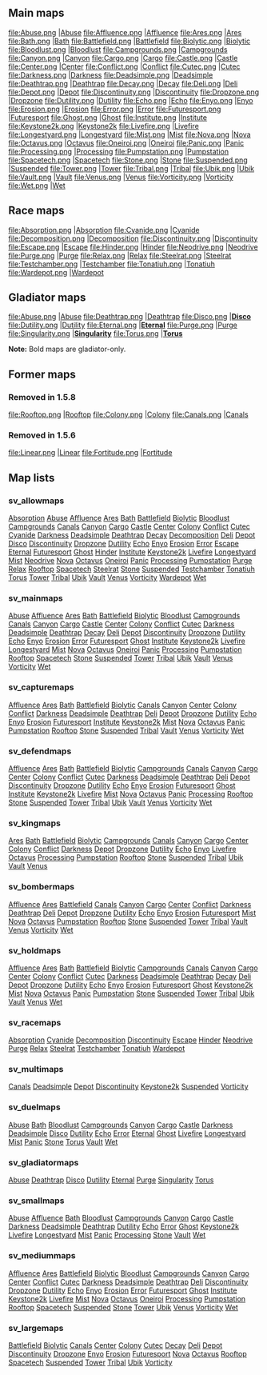 
==Main maps==

<gallery>
file:Abuse.png |[[Map_Abuse|Abuse]]
file:Affluence.png |[[Map_Affluence|Affluence]]
file:Ares.png |[[Map_Ares|Ares]]
file:Bath.png |[[Map_Bath|Bath]]
file:Battlefield.png |[[Map_Battlefield|Battlefield]]
file:Biolytic.png |[[Map_Biolytic|Biolytic]]
file:Bloodlust.png |[[Map_Bloodlust|Bloodlust]]
file:Campgrounds.png |[[Map_Campgrounds|Campgrounds]]
file:Canyon.png |[[Map_Canyon|Canyon]]
file:Cargo.png |[[Map_Cargo|Cargo]]
file:Castle.png |[[Map_Castle|Castle]]
file:Center.png |[[Map_Center|Center]]
file:Conflict.png |[[Map_Conflict|Conflict]]
file:Cutec.png |[[Map_Cutec|Cutec]]
file:Darkness.png |[[Map_Darkness|Darkness]]
file:Deadsimple.png |[[Map_Deadsimple|Deadsimple]]
file:Deathtrap.png |[[Map_Deathtrap|Deathtrap]]
file:Decay.png |[[Map_Decay|Decay]]
file:Deli.png |[[Map_Deli|Deli]]
file:Depot.png |[[Map_Depot|Depot]]
file:Discontinuity.png |[[Map_Discontinuity|Discontinuity]]
file:Dropzone.png |[[Map_Dropzone|Dropzone]]
file:Dutility.png |[[Map_Dutility|Dutility]]
file:Echo.png |[[Map_Echo|Echo]]
file:Enyo.png |[[Map_Enyo|Enyo]]
file:Erosion.png |[[Map_Erosion|Erosion]]
file:Error.png |[[Map_Error|Error]]
file:Futuresport.png |[[Map_Futuresport|Futuresport]]
file:Ghost.png |[[Map_Ghost|Ghost]]
file:Institute.png |[[Map_Institute|Institute]]
file:Keystone2k.png |[[Map_Keystone2k|Keystone2k]]
file:Livefire.png |[[Map_Livefire|Livefire]]
file:Longestyard.png |[[Map_Longestyard|Longestyard]]
file:Mist.png |[[Map_Mist|Mist]]
file:Nova.png |[[Map_Nova|Nova]]
file:Octavus.png |[[Map_Octavus|Octavus]]
file:Oneiroi.png |[[Map_Oneiroi|Oneiroi]]
file:Panic.png |[[Map_Panic|Panic]]
file:Processing.png |[[Map_Processing|Processing]]
file:Pumpstation.png |[[Map_Pumpstation|Pumpstation]]
file:Spacetech.png |[[Map_Spacetech|Spacetech]]
file:Stone.png |[[Map_Stone|Stone]]
file:Suspended.png |[[Map_Suspended|Suspended]]
file:Tower.png |[[Map_Tower|Tower]]
file:Tribal.png |[[Map_Tribal|Tribal]]
file:Ubik.png |[[Map_Ubik|Ubik]]
file:Vault.png |[[Map_Vault|Vault]]
file:Venus.png |[[Map_Venus|Venus]]
file:Vorticity.png |[[Map_Vorticity|Vorticity]]
file:Wet.png |[[Map_Wet|Wet]]
 </gallery>

==Race maps==
<gallery>
file:Absorption.png |[[Map_Absorption|Absorption]]
file:Cyanide.png |[[Map_Cyanide|Cyanide]]
file:Decomposition.png |[[Map_Decomposition|Decomposition]]
file:Discontinuity.png |[[Map_Discontinuity|Discontinuity]]
file:Escape.png |[[Map_Escape|Escape]]
file:Hinder.png |[[Map_Hinder|Hinder]]
file:Neodrive.png |[[Map_Neodrive|Neodrive]]
file:Purge.png |[[Map_Purge|Purge]]
file:Relax.png |[[Map_Relax|Relax]]
file:Steelrat.png |[[Map_Steelrat|Steelrat]]
file:Testchamber.png |[[Map_Testchamber|Testchamber]]
file:Tonatiuh.png |[[Map_Tonatiuh|Tonatiuh]]
file:Wardepot.png |[[Map_Wardepot|Wardepot]]
 </gallery>

==Gladiator maps==
<gallery>
file:Abuse.png |[[Map_Abuse|Abuse]]
file:Deathtrap.png |[[Map_Deathtrap|Deathtrap]]
file:Disco.png |[[Map_Disco|'''Disco''']]
file:Dutility.png |[[Map_Dutility|Dutility]]
file:Eternal.png |[[Map_Eternal|'''Eternal''']]
file:Purge.png |[[Map_Purge|Purge]]
file:Singularity.png |[[Map_Singularity|'''Singularity''']]
file:Torus.png |[[Map_Torus|'''Torus''']]
 </gallery>
'''Note:''' Bold maps are gladiator-only.

==Former maps==
===Removed in 1.5.8===
<gallery>
file:Rooftop.png |[[Map_Rooftop|Rooftop]]
file:Colony.png |[[Map_Colony|Colony]]
file:Canals.png |[[Map_Canals|Canals]]
</gallery>
===Removed in 1.5.6===
<gallery>
file:Linear.png |[[Map_Linear|Linear]]
file:Fortitude.png |[[Map_Fortitude|Fortitude]]
</gallery>

==Map lists==


===sv_allowmaps===
[[Map_Absorption|Absorption]] [[Map_Abuse|Abuse]] [[Map_Affluence|Affluence]] [[Map_Ares|Ares]] [[Map_Bath|Bath]] [[Map_Battlefield|Battlefield]] [[Map_Biolytic|Biolytic]] [[Map_Bloodlust|Bloodlust]] [[Map_Campgrounds|Campgrounds]] [[Map_Canals|Canals]] [[Map_Canyon|Canyon]] [[Map_Cargo|Cargo]] [[Map_Castle|Castle]] [[Map_Center|Center]] [[Map_Colony|Colony]] [[Map_Conflict|Conflict]] [[Map_Cutec|Cutec]] [[Map_Cyanide|Cyanide]] [[Map_Darkness|Darkness]] [[Map_Deadsimple|Deadsimple]] [[Map_Deathtrap|Deathtrap]] [[Map_Decay|Decay]] [[Map_Decomposition|Decomposition]] [[Map_Deli|Deli]] [[Map_Depot|Depot]] [[Map_Disco|Disco]] [[Map_Discontinuity|Discontinuity]] [[Map_Dropzone|Dropzone]] [[Map_Dutility|Dutility]] [[Map_Echo|Echo]] [[Map_Enyo|Enyo]] [[Map_Erosion|Erosion]] [[Map_Error|Error]] [[Map_Escape|Escape]] [[Map_Eternal|Eternal]] [[Map_Futuresport|Futuresport]] [[Map_Ghost|Ghost]] [[Map_Hinder|Hinder]] [[Map_Institute|Institute]] [[Map_Keystone2k|Keystone2k]] [[Map_Livefire|Livefire]] [[Map_Longestyard|Longestyard]] [[Map_Mist|Mist]] [[Map_Neodrive|Neodrive]] [[Map_Nova|Nova]] [[Map_Octavus|Octavus]] [[Map_Oneiroi|Oneiroi]] [[Map_Panic|Panic]] [[Map_Processing|Processing]] [[Map_Pumpstation|Pumpstation]] [[Map_Purge|Purge]] [[Map_Relax|Relax]] [[Map_Rooftop|Rooftop]] [[Map_Spacetech|Spacetech]] [[Map_Steelrat|Steelrat]] [[Map_Stone|Stone]] [[Map_Suspended|Suspended]] [[Map_Testchamber|Testchamber]] [[Map_Tonatiuh|Tonatiuh]] [[Map_Torus|Torus]] [[Map_Tower|Tower]] [[Map_Tribal|Tribal]] [[Map_Ubik|Ubik]] [[Map_Vault|Vault]] [[Map_Venus|Venus]] [[Map_Vorticity|Vorticity]] [[Map_Wardepot|Wardepot]] [[Map_Wet|Wet]] 
===sv_mainmaps===
[[Map_Abuse|Abuse]] [[Map_Affluence|Affluence]] [[Map_Ares|Ares]] [[Map_Bath|Bath]] [[Map_Battlefield|Battlefield]] [[Map_Biolytic|Biolytic]] [[Map_Bloodlust|Bloodlust]] [[Map_Campgrounds|Campgrounds]] [[Map_Canals|Canals]] [[Map_Canyon|Canyon]] [[Map_Cargo|Cargo]] [[Map_Castle|Castle]] [[Map_Center|Center]] [[Map_Colony|Colony]] [[Map_Conflict|Conflict]] [[Map_Cutec|Cutec]] [[Map_Darkness|Darkness]] [[Map_Deadsimple|Deadsimple]] [[Map_Deathtrap|Deathtrap]] [[Map_Decay|Decay]] [[Map_Deli|Deli]] [[Map_Depot|Depot]] [[Map_Discontinuity|Discontinuity]] [[Map_Dropzone|Dropzone]] [[Map_Dutility|Dutility]] [[Map_Echo|Echo]] [[Map_Enyo|Enyo]] [[Map_Erosion|Erosion]] [[Map_Error|Error]] [[Map_Futuresport|Futuresport]] [[Map_Ghost|Ghost]] [[Map_Institute|Institute]] [[Map_Keystone2k|Keystone2k]] [[Map_Livefire|Livefire]] [[Map_Longestyard|Longestyard]] [[Map_Mist|Mist]] [[Map_Nova|Nova]] [[Map_Octavus|Octavus]] [[Map_Oneiroi|Oneiroi]] [[Map_Panic|Panic]] [[Map_Processing|Processing]] [[Map_Pumpstation|Pumpstation]] [[Map_Rooftop|Rooftop]] [[Map_Spacetech|Spacetech]] [[Map_Stone|Stone]] [[Map_Suspended|Suspended]] [[Map_Tower|Tower]] [[Map_Tribal|Tribal]] [[Map_Ubik|Ubik]] [[Map_Vault|Vault]] [[Map_Venus|Venus]] [[Map_Vorticity|Vorticity]] [[Map_Wet|Wet]] 
===sv_capturemaps===
[[Map_Affluence|Affluence]] [[Map_Ares|Ares]] [[Map_Bath|Bath]] [[Map_Battlefield|Battlefield]] [[Map_Biolytic|Biolytic]] [[Map_Canals|Canals]] [[Map_Canyon|Canyon]] [[Map_Center|Center]] [[Map_Colony|Colony]] [[Map_Conflict|Conflict]] [[Map_Darkness|Darkness]] [[Map_Deadsimple|Deadsimple]] [[Map_Deathtrap|Deathtrap]] [[Map_Deli|Deli]] [[Map_Depot|Depot]] [[Map_Dropzone|Dropzone]] [[Map_Dutility|Dutility]] [[Map_Echo|Echo]] [[Map_Enyo|Enyo]] [[Map_Erosion|Erosion]] [[Map_Futuresport|Futuresport]] [[Map_Institute|Institute]] [[Map_Keystone2k|Keystone2k]] [[Map_Mist|Mist]] [[Map_Nova|Nova]] [[Map_Octavus|Octavus]] [[Map_Panic|Panic]] [[Map_Pumpstation|Pumpstation]] [[Map_Rooftop|Rooftop]] [[Map_Stone|Stone]] [[Map_Suspended|Suspended]] [[Map_Tribal|Tribal]] [[Map_Vault|Vault]] [[Map_Venus|Venus]] [[Map_Vorticity|Vorticity]] [[Map_Wet|Wet]] 
===sv_defendmaps===
[[Map_Affluence|Affluence]] [[Map_Ares|Ares]] [[Map_Bath|Bath]] [[Map_Battlefield|Battlefield]] [[Map_Biolytic|Biolytic]] [[Map_Campgrounds|Campgrounds]] [[Map_Canals|Canals]] [[Map_Canyon|Canyon]] [[Map_Cargo|Cargo]] [[Map_Center|Center]] [[Map_Colony|Colony]] [[Map_Conflict|Conflict]] [[Map_Cutec|Cutec]] [[Map_Darkness|Darkness]] [[Map_Deadsimple|Deadsimple]] [[Map_Deathtrap|Deathtrap]] [[Map_Deli|Deli]] [[Map_Depot|Depot]] [[Map_Discontinuity|Discontinuity]] [[Map_Dropzone|Dropzone]] [[Map_Dutility|Dutility]] [[Map_Echo|Echo]] [[Map_Enyo|Enyo]] [[Map_Erosion|Erosion]] [[Map_Futuresport|Futuresport]] [[Map_Ghost|Ghost]] [[Map_Institute|Institute]] [[Map_Keystone2k|Keystone2k]] [[Map_Livefire|Livefire]] [[Map_Mist|Mist]] [[Map_Nova|Nova]] [[Map_Octavus|Octavus]] [[Map_Panic|Panic]] [[Map_Processing|Processing]] [[Map_Rooftop|Rooftop]] [[Map_Stone|Stone]] [[Map_Suspended|Suspended]] [[Map_Tower|Tower]] [[Map_Tribal|Tribal]] [[Map_Ubik|Ubik]] [[Map_Vault|Vault]] [[Map_Venus|Venus]] [[Map_Vorticity|Vorticity]] [[Map_Wet|Wet]] 
===sv_kingmaps===
[[Map_Ares|Ares]] [[Map_Bath|Bath]] [[Map_Battlefield|Battlefield]] [[Map_Biolytic|Biolytic]] [[Map_Campgrounds|Campgrounds]] [[Map_Canals|Canals]] [[Map_Canyon|Canyon]] [[Map_Cargo|Cargo]] [[Map_Center|Center]] [[Map_Colony|Colony]] [[Map_Conflict|Conflict]] [[Map_Darkness|Darkness]] [[Map_Depot|Depot]] [[Map_Dropzone|Dropzone]] [[Map_Dutility|Dutility]] [[Map_Echo|Echo]] [[Map_Enyo|Enyo]] [[Map_Livefire|Livefire]] [[Map_Octavus|Octavus]] [[Map_Processing|Processing]] [[Map_Pumpstation|Pumpstation]] [[Map_Rooftop|Rooftop]] [[Map_Stone|Stone]] [[Map_Suspended|Suspended]] [[Map_Tribal|Tribal]] [[Map_Ubik|Ubik]] [[Map_Vault|Vault]] [[Map_Venus|Venus]] 
===sv_bombermaps===
[[Map_Affluence|Affluence]] [[Map_Ares|Ares]] [[Map_Battlefield|Battlefield]] [[Map_Canals|Canals]] [[Map_Canyon|Canyon]] [[Map_Cargo|Cargo]] [[Map_Center|Center]] [[Map_Conflict|Conflict]] [[Map_Darkness|Darkness]] [[Map_Deathtrap|Deathtrap]] [[Map_Deli|Deli]] [[Map_Depot|Depot]] [[Map_Dropzone|Dropzone]] [[Map_Dutility|Dutility]] [[Map_Echo|Echo]] [[Map_Enyo|Enyo]] [[Map_Erosion|Erosion]] [[Map_Futuresport|Futuresport]] [[Map_Mist|Mist]] [[Map_Nova|Nova]] [[Map_Octavus|Octavus]] [[Map_Pumpstation|Pumpstation]] [[Map_Rooftop|Rooftop]] [[Map_Stone|Stone]] [[Map_Suspended|Suspended]] [[Map_Tower|Tower]] [[Map_Tribal|Tribal]] [[Map_Vault|Vault]] [[Map_Venus|Venus]] [[Map_Vorticity|Vorticity]] [[Map_Wet|Wet]] 
===sv_holdmaps===
[[Map_Affluence|Affluence]] [[Map_Ares|Ares]] [[Map_Bath|Bath]] [[Map_Battlefield|Battlefield]] [[Map_Biolytic|Biolytic]] [[Map_Campgrounds|Campgrounds]] [[Map_Canals|Canals]] [[Map_Canyon|Canyon]] [[Map_Cargo|Cargo]] [[Map_Center|Center]] [[Map_Colony|Colony]] [[Map_Conflict|Conflict]] [[Map_Cutec|Cutec]] [[Map_Darkness|Darkness]] [[Map_Deadsimple|Deadsimple]] [[Map_Deathtrap|Deathtrap]] [[Map_Decay|Decay]] [[Map_Deli|Deli]] [[Map_Depot|Depot]] [[Map_Dropzone|Dropzone]] [[Map_Dutility|Dutility]] [[Map_Echo|Echo]] [[Map_Enyo|Enyo]] [[Map_Erosion|Erosion]] [[Map_Futuresport|Futuresport]] [[Map_Ghost|Ghost]] [[Map_Keystone2k|Keystone2k]] [[Map_Mist|Mist]] [[Map_Nova|Nova]] [[Map_Octavus|Octavus]] [[Map_Panic|Panic]] [[Map_Pumpstation|Pumpstation]] [[Map_Stone|Stone]] [[Map_Suspended|Suspended]] [[Map_Tower|Tower]] [[Map_Tribal|Tribal]] [[Map_Ubik|Ubik]] [[Map_Vault|Vault]] [[Map_Venus|Venus]] [[Map_Wet|Wet]] 
===sv_racemaps===
[[Map_Absorption|Absorption]] [[Map_Cyanide|Cyanide]] [[Map_Decomposition|Decomposition]] [[Map_Discontinuity|Discontinuity]] [[Map_Escape|Escape]] [[Map_Hinder|Hinder]] [[Map_Neodrive|Neodrive]] [[Map_Purge|Purge]] [[Map_Relax|Relax]] [[Map_Steelrat|Steelrat]] [[Map_Testchamber|Testchamber]] [[Map_Tonatiuh|Tonatiuh]] [[Map_Wardepot|Wardepot]] 
===sv_multimaps===
[[Map_Canals|Canals]] [[Map_Deadsimple|Deadsimple]] [[Map_Depot|Depot]] [[Map_Discontinuity|Discontinuity]] [[Map_Keystone2k|Keystone2k]] [[Map_Suspended|Suspended]] [[Map_Vorticity|Vorticity]] 
===sv_duelmaps===
[[Map_Abuse|Abuse]] [[Map_Bath|Bath]] [[Map_Bloodlust|Bloodlust]] [[Map_Campgrounds|Campgrounds]] [[Map_Canyon|Canyon]] [[Map_Cargo|Cargo]] [[Map_Castle|Castle]] [[Map_Darkness|Darkness]] [[Map_Deadsimple|Deadsimple]] [[Map_Disco|Disco]] [[Map_Dutility|Dutility]] [[Map_Echo|Echo]] [[Map_Error|Error]] [[Map_Eternal|Eternal]] [[Map_Ghost|Ghost]] [[Map_Livefire|Livefire]] [[Map_Longestyard|Longestyard]] [[Map_Mist|Mist]] [[Map_Panic|Panic]] [[Map_Stone|Stone]] [[Map_Torus|Torus]] [[Map_Vault|Vault]] [[Map_Wet|Wet]] 
===sv_gladiatormaps===
[[Map_Abuse|Abuse]] [[Map_Deathtrap|Deathtrap]] [[Map_Disco|Disco]] [[Map_Dutility|Dutility]] [[Map_Eternal|Eternal]] [[Map_Purge|Purge]] [[Map_Singularity|Singularity]] [[Map_Torus|Torus]]

===sv_smallmaps===
[[Map_Abuse|Abuse]] [[Map_Affluence|Affluence]] [[Map_Bath|Bath]] [[Map_Bloodlust|Bloodlust]] [[Map_Campgrounds|Campgrounds]] [[Map_Canyon|Canyon]] [[Map_Cargo|Cargo]] [[Map_Castle|Castle]] [[Map_Darkness|Darkness]] [[Map_Deadsimple|Deadsimple]] [[Map_Deathtrap|Deathtrap]] [[Map_Dutility|Dutility]] [[Map_Echo|Echo]] [[Map_Error|Error]] [[Map_Ghost|Ghost]] [[Map_Keystone2k|Keystone2k]] [[Map_Livefire|Livefire]] [[Map_Longestyard|Longestyard]] [[Map_Mist|Mist]] [[Map_Panic|Panic]] [[Map_Processing|Processing]] [[Map_Stone|Stone]] [[Map_Vault|Vault]] [[Map_Wet|Wet]] 
===sv_mediummaps===
[[Map_Affluence|Affluence]] [[Map_Ares|Ares]] [[Map_Battlefield|Battlefield]] [[Map_Biolytic|Biolytic]] [[Map_Bloodlust|Bloodlust]] [[Map_Campgrounds|Campgrounds]] [[Map_Canyon|Canyon]] [[Map_Cargo|Cargo]] [[Map_Center|Center]] [[Map_Conflict|Conflict]] [[Map_Cutec|Cutec]] [[Map_Darkness|Darkness]] [[Map_Deadsimple|Deadsimple]] [[Map_Deathtrap|Deathtrap]] [[Map_Deli|Deli]] [[Map_Discontinuity|Discontinuity]] [[Map_Dropzone|Dropzone]] [[Map_Dutility|Dutility]] [[Map_Echo|Echo]] [[Map_Enyo|Enyo]] [[Map_Erosion|Erosion]] [[Map_Error|Error]] [[Map_Futuresport|Futuresport]] [[Map_Ghost|Ghost]] [[Map_Institute|Institute]] [[Map_Keystone2k|Keystone2k]] [[Map_Livefire|Livefire]] [[Map_Mist|Mist]] [[Map_Nova|Nova]] [[Map_Octavus|Octavus]] [[Map_Oneiroi|Oneiroi]] [[Map_Processing|Processing]] [[Map_Pumpstation|Pumpstation]] [[Map_Rooftop|Rooftop]] [[Map_Spacetech|Spacetech]] [[Map_Suspended|Suspended]] [[Map_Stone|Stone]] [[Map_Tower|Tower]] [[Map_Ubik|Ubik]] [[Map_Venus|Venus]] [[Map_Vorticity|Vorticity]] [[Map_Wet|Wet]] 
===sv_largemaps===
[[Map_Battlefield|Battlefield]] [[Map_Biolytic|Biolytic]] [[Map_Canals|Canals]] [[Map_Center|Center]] [[Map_Colony|Colony]] [[Map_Cutec|Cutec]] [[Map_Decay|Decay]] [[Map_Deli|Deli]] [[Map_Depot|Depot]] [[Map_Discontinuity|Discontinuity]] [[Map_Dropzone|Dropzone]] [[Map_Enyo|Enyo]] [[Map_Erosion|Erosion]] [[Map_Futuresport|Futuresport]] [[Map_Nova|Nova]] [[Map_Octavus|Octavus]] [[Map_Rooftop|Rooftop]] [[Map_Spacetech|Spacetech]] [[Map_Suspended|Suspended]] [[Map_Tower|Tower]] [[Map_Tribal|Tribal]] [[Map_Ubik|Ubik]] [[Map_Vorticity|Vorticity]]